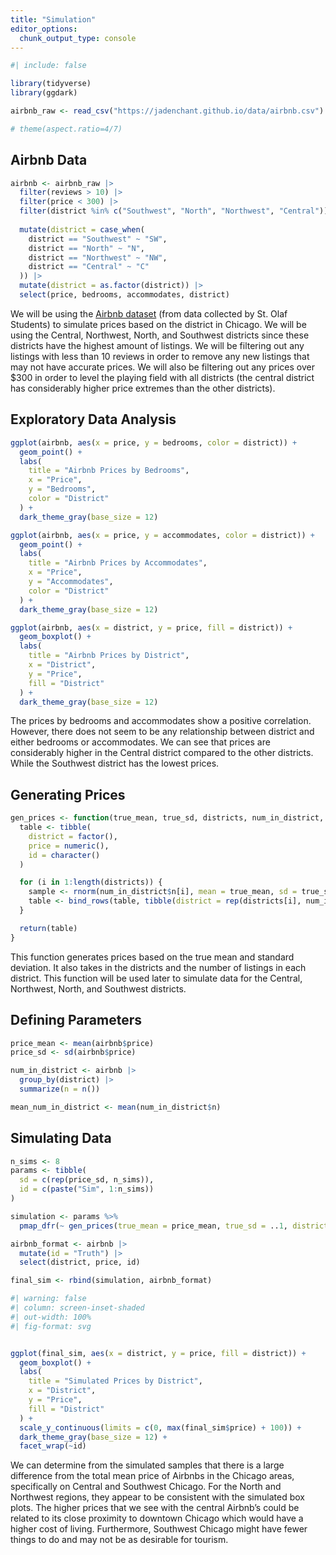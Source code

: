 ```yaml
---
title: "Simulation"
editor_options: 
  chunk_output_type: console
---
```


```r
#| include: false

library(tidyverse)
library(ggdark)

airbnb_raw <- read_csv("https://jadenchant.github.io/data/airbnb.csv")

# theme(aspect.ratio=4/7)
```

## Airbnb Data

```r
airbnb <- airbnb_raw |>
  filter(reviews > 10) |>
  filter(price < 300) |>
  filter(district %in% c("Southwest", "North", "Northwest", "Central")) |>
  
  mutate(district = case_when(
    district == "Southwest" ~ "SW",
    district == "North" ~ "N",
    district == "Northwest" ~ "NW",
    district == "Central" ~ "C"
  )) |>
  mutate(district = as.factor(district)) |>
  select(price, bedrooms, accommodates, district)
```

We will be using the [Airbnb dataset](https://search.r-project.org/CRAN/refmans/bayesrules/html/airbnb.html) (from data collected by St. Olaf Students) to simulate prices based on the district in Chicago. We will be using the Central, Northwest, North, and Southwest districts since these districts have the highest amount of listings. We will be filtering out any listings with less than 10 reviews in order to remove any new listings that may not have accurate prices. We will also be filtering out any prices over \$300 in order to level the playing field with all districts (the central district has considerably higher price extremes than the other districts).

## Exploratory Data Analysis

```r
ggplot(airbnb, aes(x = price, y = bedrooms, color = district)) +
  geom_point() +
  labs(
    title = "Airbnb Prices by Bedrooms",
    x = "Price",
    y = "Bedrooms",
    color = "District"
  ) +
  dark_theme_gray(base_size = 12)

ggplot(airbnb, aes(x = price, y = accommodates, color = district)) +
  geom_point() +
  labs(
    title = "Airbnb Prices by Accommodates",
    x = "Price",
    y = "Accommodates",
    color = "District"
  ) +
  dark_theme_gray(base_size = 12)

ggplot(airbnb, aes(x = district, y = price, fill = district)) +
  geom_boxplot() +
  labs(
    title = "Airbnb Prices by District",
    x = "District",
    y = "Price",
    fill = "District"
  ) +
  dark_theme_gray(base_size = 12)
```

The prices by bedrooms and accommodates show a positive correlation. However, there does not seem to be any relationship between district and either bedrooms or accommodates. We can see that prices are considerably higher in the Central district compared to the other districts. While the Southwest district has the lowest prices.

## Generating Prices

```r
gen_prices <- function(true_mean, true_sd, districts, num_in_district, id = 1) {
  table <- tibble(
    district = factor(),
    price = numeric(),
    id = character()
  )

  for (i in 1:length(districts)) {
    sample <- rnorm(num_in_district$n[i], mean = true_mean, sd = true_sd)
    table <- bind_rows(table, tibble(district = rep(districts[i], num_in_district$n[i]), price = sample, id = rep(id, num_in_district$n[i])))
  }

  return(table)
}
```

This function generates prices based on the true mean and standard deviation. It also takes in the districts and the number of listings in each district. This function will be used later to simulate data for the Central, Northwest, North, and Southwest districts.

## Defining Parameters

```r
price_mean <- mean(airbnb$price)
price_sd <- sd(airbnb$price)

num_in_district <- airbnb |>
  group_by(district) |>
  summarize(n = n())

mean_num_in_district <- mean(num_in_district$n)
```

## Simulating Data

```r
n_sims <- 8
params <- tibble(
  sd = c(rep(price_sd, n_sims)),
  id = c(paste("Sim", 1:n_sims))
)

simulation <- params %>%
  pmap_dfr(~ gen_prices(true_mean = price_mean, true_sd = ..1, districts = c("SW", "N", "NW", "C"), num_in_district = num_in_district, id = ..2))

airbnb_format <- airbnb |>
  mutate(id = "Truth") |>
  select(district, price, id)

final_sim <- rbind(simulation, airbnb_format)
```

```r
#| warning: false
#| column: screen-inset-shaded
#| out-width: 100%
#| fig-format: svg


ggplot(final_sim, aes(x = district, y = price, fill = district)) +
  geom_boxplot() +
  labs(
    title = "Simulated Prices by District",
    x = "District",
    y = "Price",
    fill = "District"
  ) +
  scale_y_continuous(limits = c(0, max(final_sim$price) + 100)) +
  dark_theme_gray(base_size = 12) +
  facet_wrap(~id) 
```

We can determine from the simulated samples that there is a large difference from the total mean price of Airbnbs in the Chicago areas, specifically on Central and Southwest Chicago. For the North and Northwest regions, they appear to be consistent with the simulated box plots. The higher prices that we see with the central Airbnb's could be related to its close proximity to downtown Chicago which would have a higher cost of living. Furthermore, Southwest Chicago might have fewer things to do and may not be as desirable for tourism.
